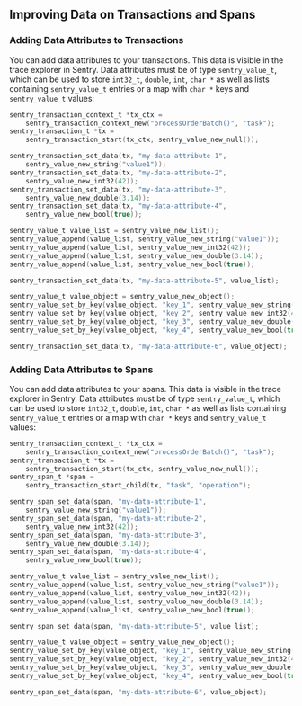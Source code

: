 ## Improving Data on Transactions and Spans

### Adding Data Attributes to Transactions

You can add data attributes to your transactions. This data is visible in the trace explorer in Sentry. Data attributes must be of type `sentry_value_t`, which can be used to store `int32_t`, `double`, `int`, `char *` as well as lists containing `sentry_value_t` entries or a map with `char *` keys and `sentry_value_t` values:

```c
sentry_transaction_context_t *tx_ctx =
    sentry_transaction_context_new("processOrderBatch()", "task");
sentry_transaction_t *tx =
    sentry_transaction_start(tx_ctx, sentry_value_new_null());

sentry_transaction_set_data(tx, "my-data-attribute-1",
    sentry_value_new_string("value1"));
sentry_transaction_set_data(tx, "my-data-attribute-2",
    sentry_value_new_int32(42));
sentry_transaction_set_data(tx, "my-data-attribute-3",
    sentry_value_new_double(3.14));
sentry_transaction_set_data(tx, "my-data-attribute-4",
    sentry_value_new_bool(true));

sentry_value_t value_list = sentry_value_new_list();
sentry_value_append(value_list, sentry_value_new_string("value1"));
sentry_value_append(value_list, sentry_value_new_int32(42));
sentry_value_append(value_list, sentry_value_new_double(3.14));
sentry_value_append(value_list, sentry_value_new_bool(true));

sentry_transaction_set_data(tx, "my-data-attribute-5", value_list);

sentry_value_t value_object = sentry_value_new_object();
sentry_value_set_by_key(value_object, "key_1", sentry_value_new_string("value1"));
sentry_value_set_by_key(value_object, "key_2", sentry_value_new_int32(42));
sentry_value_set_by_key(value_object, "key_3", sentry_value_new_double(3.14));
sentry_value_set_by_key(value_object, "key_4", sentry_value_new_bool(true));

sentry_transaction_set_data(tx, "my-data-attribute-6", value_object);
```

### Adding Data Attributes to Spans

You can add data attributes to your spans. This data is visible in the trace explorer in Sentry. Data attributes must be of type `sentry_value_t`, which can be used to store `int32_t`, `double`, `int`, `char *` as well as lists containing `sentry_value_t` entries or a map with `char *` keys and `sentry_value_t` values:

```c
sentry_transaction_context_t *tx_ctx =
    sentry_transaction_context_new("processOrderBatch()", "task");
sentry_transaction_t *tx =
    sentry_transaction_start(tx_ctx, sentry_value_new_null());
sentry_span_t *span =
    sentry_transaction_start_child(tx, "task", "operation");

sentry_span_set_data(span, "my-data-attribute-1",
    sentry_value_new_string("value1"));
sentry_span_set_data(span, "my-data-attribute-2",
    sentry_value_new_int32(42));
sentry_span_set_data(span, "my-data-attribute-3",
    sentry_value_new_double(3.14));
sentry_span_set_data(span, "my-data-attribute-4",
    sentry_value_new_bool(true));

sentry_value_t value_list = sentry_value_new_list();
sentry_value_append(value_list, sentry_value_new_string("value1"));
sentry_value_append(value_list, sentry_value_new_int32(42));
sentry_value_append(value_list, sentry_value_new_double(3.14));
sentry_value_append(value_list, sentry_value_new_bool(true));

sentry_span_set_data(span, "my-data-attribute-5", value_list);

sentry_value_t value_object = sentry_value_new_object();
sentry_value_set_by_key(value_object, "key_1", sentry_value_new_string("value1"));
sentry_value_set_by_key(value_object, "key_2", sentry_value_new_int32(42));
sentry_value_set_by_key(value_object, "key_3", sentry_value_new_double(3.14));
sentry_value_set_by_key(value_object, "key_4", sentry_value_new_bool(true));

sentry_span_set_data(span, "my-data-attribute-6", value_object);
```
